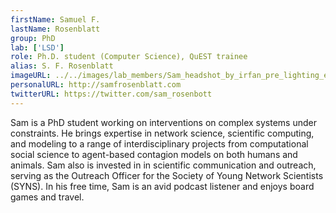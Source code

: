 ```yaml
---
firstName: Samuel F.
lastName: Rosenblatt
group: PhD
lab: ['LSD']
role: Ph.D. student (Computer Science), QuEST trainee
alias: S. F. Rosenblatt
imageURL: ../../images/lab_members/Sam_headshot_by_irfan_pre_lighting_edit_cropped.jpeg
personalURL: http://samfrosenblatt.com
twitterURL: https://twitter.com/sam_rosenbott
---
```



Sam is a PhD student working on interventions on complex systems under constraints. He brings expertise in network science, scientific computing, and modeling to a range of interdisciplinary projects from computational social science to agent-based contagion models on both humans and animals. Sam also is invested in in scientific communication and outreach, serving as the Outreach Officer for the Society of Young Network Scientists (SYNS). In his free time, Sam is an avid podcast listener and enjoys board games and travel.
